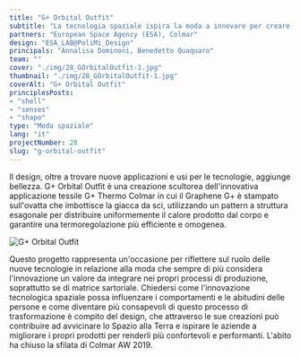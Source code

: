 ```yaml
---
title: "G+ Orbital Outfit"
subtitle: "La tecnologia spaziale ispira la moda a innovare per creare prodotti più confortevoli e performanti, oltre che belli."
partners: "European Space Agency (ESA), Colmar"
design: "ESA_LAB@PoliMi_Design"
principals: "Annalisa Dominoni, Benedetto Quaquaro"
team: ""
cover: "./img/28_GOrbitalOutfit-1.jpg"
thumbnail: "./img/28_GOrbitalOutfit-1.jpg"
coverAlt: "G+ Orbital Outfit"
principlesPosts: 
- "shell"
- "senses"
- "shape"
type: "Moda spaziale"
lang: "it"
projectNumber: 28
slug: "g-orbital-outfit"
---
```



Il design, oltre a trovare nuove applicazioni e usi per le tecnologie, aggiunge bellezza. G+ Orbital Outfit è una creazione scultorea dell'innovativa applicazione tessile G+ Thermo Colmar in cui il Graphene G+ è stampato sull'ovatta che imbottisce la giacca da sci, utilizzando un pattern a struttura esagonale per distribuire uniformemente il calore prodotto dal corpo e garantire una termoregolazione più efficiente e omogenea.

<Image src={Image1} alt="G+ Orbital Outfit" class="w-full h-auto"/>

Questo progetto rappresenta un'occasione per riflettere sul ruolo delle nuove tecnologie in relazione alla moda che sempre di più considera l'innovazione un valore da integrare nei propri processi di produzione, soprattutto se di matrice sartoriale. Chiedersi come l'innovazione tecnologica spaziale possa influenzare i comportamenti e le abitudini delle persone e come diventare più consapevoli di questo processo di trasformazione è compito del design, che attraverso le sue creazioni può contribuire ad avvicinare lo Spazio alla Terra e ispirare le aziende a migliorare i propri prodotti per renderli più confortevoli e performanti. L'abito ha chiuso la sfilata di Colmar AW 2019.